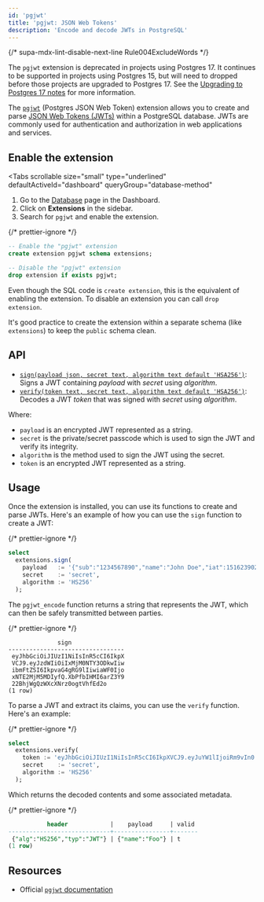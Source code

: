 ```yaml
---
id: 'pgjwt'
title: 'pgjwt: JSON Web Tokens'
description: 'Encode and decode JWTs in PostgreSQL'
---
```


{/* supa-mdx-lint-disable-next-line Rule004ExcludeWords */}

<Admonition type="deprecation">

The `pgjwt` extension is deprecated in projects using Postgres 17. It continues to be supported in projects using Postgres 15, but will need to dropped before those projects are upgraded to Postgres 17. See the [Upgrading to Postgres 17 notes](/docs/guides/platform/upgrading#upgrading-to-postgres-17) for more information.

</Admonition>

The [`pgjwt`](https://github.com/michelp/pgjwt) (Postgres JSON Web Token) extension allows you to create and parse [JSON Web Tokens (JWTs)](https://en.wikipedia.org/wiki/JSON_Web_Token) within a PostgreSQL database. JWTs are commonly used for authentication and authorization in web applications and services.

## Enable the extension

<Tabs
  scrollable
  size="small"
  type="underlined"
  defaultActiveId="dashboard"
  queryGroup="database-method"
>
<TabPanel id="dashboard" label="Dashboard">

1. Go to the [Database](https://supabase.com/dashboard/project/_/database/tables) page in the Dashboard.
2. Click on **Extensions** in the sidebar.
3. Search for `pgjwt` and enable the extension.

</TabPanel>
<TabPanel id="sql" label="SQL">

{/* prettier-ignore */}
```sql
-- Enable the "pgjwt" extension
create extension pgjwt schema extensions;

-- Disable the "pgjwt" extension
drop extension if exists pgjwt;
```

Even though the SQL code is `create extension`, this is the equivalent of enabling the extension.
To disable an extension you can call `drop extension`.

It's good practice to create the extension within a separate schema (like `extensions`) to keep the `public` schema clean.

</TabPanel>
</Tabs>

## API

- [`sign(payload json, secret text, algorithm text default 'HSA256')`](https://github.com/michelp/pgjwt#usage): Signs a JWT containing _payload_ with _secret_ using _algorithm_.
- [`verify(token text, secret text, algorithm text default 'HSA256')`](https://github.com/michelp/pgjwt#usage): Decodes a JWT _token_ that was signed with _secret_ using _algorithm_.

Where:

- `payload` is an encrypted JWT represented as a string.
- `secret` is the private/secret passcode which is used to sign the JWT and verify its integrity.
- `algorithm` is the method used to sign the JWT using the secret.
- `token` is an encrypted JWT represented as a string.

## Usage

Once the extension is installed, you can use its functions to create and parse JWTs. Here's an example of how you can use the `sign` function to create a JWT:

{/* prettier-ignore */}
```sql
select
  extensions.sign(
    payload   := '{"sub":"1234567890","name":"John Doe","iat":1516239022}',
    secret    := 'secret',
    algorithm := 'HS256'
  );
```

The `pgjwt_encode` function returns a string that represents the JWT, which can then be safely transmitted between parties.

{/* prettier-ignore */}
```
              sign
---------------------------------
 eyJhbGciOiJIUzI1NiIsInR5cCI6IkpX
 VCJ9.eyJzdWIiOiIxMjM0NTY3ODkwIiw
 ibmFtZSI6IkpvaG4gRG9lIiwiaWF0Ijo
 xNTE2MjM5MDIyfQ.XbPfbIHMI6arZ3Y9
 22BhjWgQzWXcXNrz0ogtVhfEd2o
(1 row)
```

To parse a JWT and extract its claims, you can use the `verify` function. Here's an example:

{/* prettier-ignore */}
```sql
select
  extensions.verify(
    token := 'eyJhbGciOiJIUzI1NiIsInR5cCI6IkpXVCJ9.eyJuYW1lIjoiRm9vIn0.Q8hKjuadCEhnCPuqIj9bfLhTh_9QSxshTRsA5Aq4IuM',
    secret    := 'secret',
    algorithm := 'HS256'
  );
```

Which returns the decoded contents and some associated metadata.

{/* prettier-ignore */}
```sql
           header            |    payload     | valid
-----------------------------+----------------+-------
 {"alg":"HS256","typ":"JWT"} | {"name":"Foo"} | t
(1 row)
```

## Resources

- Official [`pgjwt` documentation](https://github.com/michelp/pgjwt)
